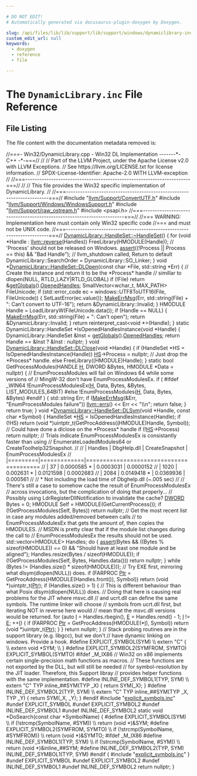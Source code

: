 ```yaml
---

# DO NOT EDIT!
# Automatically generated via docusaurus-plugin-doxygen by Doxygen.

slug: /api/files/lib/lib/support/lib/support/windows/dynamiclibrary-inc
custom_edit_url: null
keywords:
  - doxygen
  - reference
  - file

---
```





# The `DynamicLibrary.inc` File Reference

<DoxygenPage pluginConfig={pluginConfig}>




## File Listing

The file content with the documentation metadata removed is:

<ProgramListing>

<Link id="l00001" /><CodeLine lineNumber="1"><Highlight kind="comment">//===- Win32/DynamicLibrary.cpp - Win32 DL Implementation -------&#42;- C++ -&#42;-===//</Highlight><Highlight kind="normal"></Highlight></CodeLine>
<Link id="l00002" /><CodeLine lineNumber="2"><Highlight kind="normal"></Highlight><Highlight kind="comment">//</Highlight><Highlight kind="normal"></Highlight></CodeLine>
<Link id="l00003" /><CodeLine lineNumber="3"><Highlight kind="normal"></Highlight><Highlight kind="comment">// Part of the LLVM Project, under the Apache License v2.0 with LLVM Exceptions.</Highlight><Highlight kind="normal"></Highlight></CodeLine>
<Link id="l00004" /><CodeLine lineNumber="4"><Highlight kind="normal"></Highlight><Highlight kind="comment">// See https://llvm.org/LICENSE.txt for license information.</Highlight><Highlight kind="normal"></Highlight></CodeLine>
<Link id="l00005" /><CodeLine lineNumber="5"><Highlight kind="normal"></Highlight><Highlight kind="comment">// SPDX-License-Identifier: Apache-2.0 WITH LLVM-exception</Highlight><Highlight kind="normal"></Highlight></CodeLine>
<Link id="l00006" /><CodeLine lineNumber="6"><Highlight kind="normal"></Highlight><Highlight kind="comment">//</Highlight><Highlight kind="normal"></Highlight></CodeLine>
<Link id="l00007" /><CodeLine lineNumber="7"><Highlight kind="normal"></Highlight><Highlight kind="comment">//===----------------------------------------------------------------------===//</Highlight><Highlight kind="normal"></Highlight></CodeLine>
<Link id="l00008" /><CodeLine lineNumber="8"><Highlight kind="normal"></Highlight><Highlight kind="comment">//</Highlight><Highlight kind="normal"></Highlight></CodeLine>
<Link id="l00009" /><CodeLine lineNumber="9"><Highlight kind="normal"></Highlight><Highlight kind="comment">// This file provides the Win32 specific implementation of DynamicLibrary.</Highlight><Highlight kind="normal"></Highlight></CodeLine>
<Link id="l00010" /><CodeLine lineNumber="10"><Highlight kind="normal"></Highlight><Highlight kind="comment">//</Highlight><Highlight kind="normal"></Highlight></CodeLine>
<Link id="l00011" /><CodeLine lineNumber="11"><Highlight kind="normal"></Highlight><Highlight kind="comment">//===----------------------------------------------------------------------===//</Highlight><Highlight kind="normal"></Highlight></CodeLine>
<Link id="l00012" /><CodeLine lineNumber="12"><Highlight kind="normal"></Highlight></CodeLine>
<Link id="l00013" /><CodeLine lineNumber="13"><Highlight kind="normal"></Highlight><Highlight kind="preprocessor">#include &quot;<a href="/docs/api/files/include/include/llvm/include/llvm/support/convertutf-h">llvm/Support/ConvertUTF.h</a>&quot;</Highlight><Highlight kind="normal"></Highlight></CodeLine>
<Link id="l00014" /><CodeLine lineNumber="14"><Highlight kind="normal"></Highlight><Highlight kind="preprocessor">#include &quot;<a href="/docs/api/files/include/include/llvm/include/llvm/support/include/llvm/support/windows/windowssupport-h">llvm/Support/Windows/WindowsSupport.h</a>&quot;</Highlight><Highlight kind="normal"></Highlight></CodeLine>
<Link id="l00015" /><CodeLine lineNumber="15"><Highlight kind="normal"></Highlight><Highlight kind="preprocessor">#include &quot;<a href="/docs/api/files/include/include/llvm/include/llvm/support/raw-ostream-h">llvm/Support/raw&#95;ostream.h</a>&quot;</Highlight><Highlight kind="normal"></Highlight></CodeLine>
<Link id="l00016" /><CodeLine lineNumber="16"><Highlight kind="normal"></Highlight></CodeLine>
<Link id="l00017" /><CodeLine lineNumber="17"><Highlight kind="normal"></Highlight><Highlight kind="preprocessor">#include &lt;psapi.h&gt;</Highlight><Highlight kind="normal"></Highlight></CodeLine>
<Link id="l00018" /><CodeLine lineNumber="18"><Highlight kind="normal"></Highlight></CodeLine>
<Link id="l00019" /><CodeLine lineNumber="19"><Highlight kind="normal"></Highlight><Highlight kind="comment">//===----------------------------------------------------------------------===//</Highlight><Highlight kind="normal"></Highlight></CodeLine>
<Link id="l00020" /><CodeLine lineNumber="20"><Highlight kind="normal"></Highlight><Highlight kind="comment">//=== WARNING: Implementation here must contain only Win32 specific code</Highlight><Highlight kind="normal"></Highlight></CodeLine>
<Link id="l00021" /><CodeLine lineNumber="21"><Highlight kind="normal"></Highlight><Highlight kind="comment">//===          and must not be UNIX code.</Highlight><Highlight kind="normal"></Highlight></CodeLine>
<Link id="l00022" /><CodeLine lineNumber="22"><Highlight kind="normal"></Highlight><Highlight kind="comment">//===----------------------------------------------------------------------===//</Highlight><Highlight kind="normal"></Highlight></CodeLine>
<Link id="l00023" /><CodeLine lineNumber="23"><Highlight kind="normal"></Highlight></CodeLine>
<Link id="l00024" /><CodeLine lineNumber="24"><Highlight kind="normal"><a href="/docs/api/classes/dynamiclibrary/handleset/#aac812445033afca9d6ebe400399b4830">DynamicLibrary::HandleSet::~HandleSet</a>() &#123;</Highlight></CodeLine>
<Link id="l00025" /><CodeLine lineNumber="25"><Highlight kind="normal">  </Highlight><Highlight kind="keywordflow">for</Highlight><Highlight kind="normal"> (</Highlight><Highlight kind="keywordtype">void</Highlight><Highlight kind="normal"> &#42;Handle : <a href="/docs/api/namespaces/llvm/#a6b0ac1fa4f05de76413c5e0ca6334035">llvm::reverse</a>(Handles))</Highlight></CodeLine>
<Link id="l00026" /><CodeLine lineNumber="26"><Highlight kind="normal">    FreeLibrary(HMODULE(Handle));</Highlight></CodeLine>
<Link id="l00027" /><CodeLine lineNumber="27"><Highlight kind="normal"></Highlight></CodeLine>
<Link id="l00028" /><CodeLine lineNumber="28"><Highlight kind="normal">  </Highlight><Highlight kind="comment">// &#39;Process&#39; should not be released on Windows.</Highlight><Highlight kind="normal"></Highlight></CodeLine>
<Link id="l00029" /><CodeLine lineNumber="29"><Highlight kind="normal">  <a href="/docs/api/files/lib/lib/target/lib/target/amdgpu/silowercontrolflow-cpp/#a4868c5d81c5ccc98c47aeab6244346a0">assert</a>((!Process || Process == </Highlight><Highlight kind="keyword">this</Highlight><Highlight kind="normal">) &amp;&amp; </Highlight><Highlight kind="stringliteral">&quot;Bad Handle&quot;</Highlight><Highlight kind="normal">);</Highlight></CodeLine>
<Link id="l00030" /><CodeLine lineNumber="30"><Highlight kind="normal">  </Highlight><Highlight kind="comment">// llvm&#95;shutdown called, Return to default</Highlight><Highlight kind="normal"></Highlight></CodeLine>
<Link id="l00031" /><CodeLine lineNumber="31"><Highlight kind="normal">  DynamicLibrary::SearchOrder = DynamicLibrary::SO&#95;Linker;</Highlight></CodeLine>
<Link id="l00032" /><CodeLine lineNumber="32"><Highlight kind="normal">&#125;</Highlight></CodeLine>
<Link id="l00033" /><CodeLine lineNumber="33"><Highlight kind="normal"></Highlight></CodeLine>
<Link id="l00034" /><CodeLine lineNumber="34"><Highlight kind="normal"></Highlight><Highlight kind="keywordtype">void</Highlight><Highlight kind="normal"> &#42;<a href="/docs/api/classes/dynamiclibrary/handleset/#a9df2a55f4a1ee34610802540457f3fab">DynamicLibrary::HandleSet::DLOpen</a>(</Highlight><Highlight kind="keyword">const</Highlight><Highlight kind="normal"> </Highlight><Highlight kind="keywordtype">char</Highlight><Highlight kind="normal"> &#42;File, std::string &#42;Err) &#123;</Highlight></CodeLine>
<Link id="l00035" /><CodeLine lineNumber="35"><Highlight kind="normal">  </Highlight><Highlight kind="comment">// Create the instance and return it to be the &#42;Process&#42; handle</Highlight><Highlight kind="normal"></Highlight></CodeLine>
<Link id="l00036" /><CodeLine lineNumber="36"><Highlight kind="normal">  </Highlight><Highlight kind="comment">// simillar to dlopen(NULL, RTLD&#95;LAZY|RTLD&#95;GLOBAL)</Highlight><Highlight kind="normal"></Highlight></CodeLine>
<Link id="l00037" /><CodeLine lineNumber="37"><Highlight kind="normal">  </Highlight><Highlight kind="keywordflow">if</Highlight><Highlight kind="normal"> (!File)</Highlight></CodeLine>
<Link id="l00038" /><CodeLine lineNumber="38"><Highlight kind="normal">    </Highlight><Highlight kind="keywordflow">return</Highlight><Highlight kind="normal"> &amp;<a href="/docs/api/namespaces/anonymous-dynamiclibrary-cpp-/#afd73ef1e5423fbc1cfd28f7a13726bb7">getGlobals</a>().<a href="/docs/api/structs/anonymous-namespace-dynamiclibrary-cpp-/globals/#a913f67fe420755a2f1ff22fcbdc0fcda">OpenedHandles</a>;</Highlight></CodeLine>
<Link id="l00039" /><CodeLine lineNumber="39"><Highlight kind="normal"></Highlight></CodeLine>
<Link id="l00040" /><CodeLine lineNumber="40"><Highlight kind="normal">  SmallVector&lt;wchar&#95;t, MAX&#95;PATH&gt; FileUnicode;</Highlight></CodeLine>
<Link id="l00041" /><CodeLine lineNumber="41"><Highlight kind="normal">  </Highlight><Highlight kind="keywordflow">if</Highlight><Highlight kind="normal"> (std::error&#95;code ec = windows::UTF8ToUTF16(File, FileUnicode)) &#123;</Highlight></CodeLine>
<Link id="l00042" /><CodeLine lineNumber="42"><Highlight kind="normal">    SetLastError(ec.value());</Highlight></CodeLine>
<Link id="l00043" /><CodeLine lineNumber="43"><Highlight kind="normal">    <a href="/docs/api/files/lib/lib/support/lib/support/unix/unix-h/#a4a66e59cba198d78f4f5a80c1284a666">MakeErrMsg</a>(Err, std::string(File) + </Highlight><Highlight kind="stringliteral">&quot;: Can&#39;t convert to UTF-16&quot;</Highlight><Highlight kind="normal">);</Highlight></CodeLine>
<Link id="l00044" /><CodeLine lineNumber="44"><Highlight kind="normal">    </Highlight><Highlight kind="keywordflow">return</Highlight><Highlight kind="normal"> &amp;DynamicLibrary::Invalid;</Highlight></CodeLine>
<Link id="l00045" /><CodeLine lineNumber="45"><Highlight kind="normal">  &#125;</Highlight></CodeLine>
<Link id="l00046" /><CodeLine lineNumber="46"><Highlight kind="normal"></Highlight></CodeLine>
<Link id="l00047" /><CodeLine lineNumber="47"><Highlight kind="normal">  HMODULE Handle = LoadLibraryW(FileUnicode.data());</Highlight></CodeLine>
<Link id="l00048" /><CodeLine lineNumber="48"><Highlight kind="normal">  </Highlight><Highlight kind="keywordflow">if</Highlight><Highlight kind="normal"> (Handle == NULL) &#123;</Highlight></CodeLine>
<Link id="l00049" /><CodeLine lineNumber="49"><Highlight kind="normal">    <a href="/docs/api/files/lib/lib/support/lib/support/unix/unix-h/#a4a66e59cba198d78f4f5a80c1284a666">MakeErrMsg</a>(Err, std::string(File) + </Highlight><Highlight kind="stringliteral">&quot;: Can&#39;t open&quot;</Highlight><Highlight kind="normal">);</Highlight></CodeLine>
<Link id="l00050" /><CodeLine lineNumber="50"><Highlight kind="normal">    </Highlight><Highlight kind="keywordflow">return</Highlight><Highlight kind="normal"> &amp;DynamicLibrary::Invalid;</Highlight></CodeLine>
<Link id="l00051" /><CodeLine lineNumber="51"><Highlight kind="normal">  &#125;</Highlight></CodeLine>
<Link id="l00052" /><CodeLine lineNumber="52"><Highlight kind="normal"></Highlight></CodeLine>
<Link id="l00053" /><CodeLine lineNumber="53"><Highlight kind="normal">  </Highlight><Highlight kind="keywordflow">return</Highlight><Highlight kind="normal"> </Highlight><Highlight kind="keyword">reinterpret&#95;cast&lt;</Highlight><Highlight kind="keywordtype">void</Highlight><Highlight kind="normal"> &#42;</Highlight><Highlight kind="keyword">&gt;</Highlight><Highlight kind="normal">(Handle);</Highlight></CodeLine>
<Link id="l00054" /><CodeLine lineNumber="54"><Highlight kind="normal">&#125;</Highlight></CodeLine>
<Link id="l00055" /><CodeLine lineNumber="55"><Highlight kind="normal"></Highlight></CodeLine>
<Link id="l00056" /><CodeLine lineNumber="56"><Highlight kind="normal"></Highlight><Highlight kind="keyword">static</Highlight><Highlight kind="normal"> DynamicLibrary::HandleSet &#42;IsOpenedHandlesInstance(</Highlight><Highlight kind="keywordtype">void</Highlight><Highlight kind="normal"> &#42;Handle) &#123;</Highlight></CodeLine>
<Link id="l00057" /><CodeLine lineNumber="57"><Highlight kind="normal">  DynamicLibrary::HandleSet &amp;Inst = <a href="/docs/api/namespaces/anonymous-dynamiclibrary-cpp-/#afd73ef1e5423fbc1cfd28f7a13726bb7">getGlobals</a>().<a href="/docs/api/structs/anonymous-namespace-dynamiclibrary-cpp-/globals/#a913f67fe420755a2f1ff22fcbdc0fcda">OpenedHandles</a>;</Highlight></CodeLine>
<Link id="l00058" /><CodeLine lineNumber="58"><Highlight kind="normal">  </Highlight><Highlight kind="keywordflow">return</Highlight><Highlight kind="normal"> Handle == &amp;Inst ? &amp;Inst : </Highlight><Highlight kind="keyword">nullptr</Highlight><Highlight kind="normal">;</Highlight></CodeLine>
<Link id="l00059" /><CodeLine lineNumber="59"><Highlight kind="normal">&#125;</Highlight></CodeLine>
<Link id="l00060" /><CodeLine lineNumber="60"><Highlight kind="normal"></Highlight></CodeLine>
<Link id="l00061" /><CodeLine lineNumber="61"><Highlight kind="normal"></Highlight><Highlight kind="keywordtype">void</Highlight><Highlight kind="normal"> <a href="/docs/api/classes/dynamiclibrary/handleset/#ae7a8e4c562fe12a27adea30aba533254">DynamicLibrary::HandleSet::DLClose</a>(</Highlight><Highlight kind="keywordtype">void</Highlight><Highlight kind="normal"> &#42;Handle) &#123;</Highlight></CodeLine>
<Link id="l00062" /><CodeLine lineNumber="62"><Highlight kind="normal">  </Highlight><Highlight kind="keywordflow">if</Highlight><Highlight kind="normal"> (HandleSet &#42;HS = IsOpenedHandlesInstance(Handle))</Highlight></CodeLine>
<Link id="l00063" /><CodeLine lineNumber="63"><Highlight kind="normal">    <a href="/docs/api/namespaces/llvm/aarch64cc/#abfa1f7dce576430da99eed57807c7f28a7d0223b39a4cf6354c08b3d7fcc35630">HS</a>-&gt;Process = </Highlight><Highlight kind="keyword">nullptr</Highlight><Highlight kind="normal">; </Highlight><Highlight kind="comment">// Just drop the &#42;Process&#42; handle.</Highlight><Highlight kind="normal"></Highlight></CodeLine>
<Link id="l00064" /><CodeLine lineNumber="64"><Highlight kind="normal">  </Highlight><Highlight kind="keywordflow">else</Highlight><Highlight kind="normal"></Highlight></CodeLine>
<Link id="l00065" /><CodeLine lineNumber="65"><Highlight kind="normal">    FreeLibrary((HMODULE)Handle);</Highlight></CodeLine>
<Link id="l00066" /><CodeLine lineNumber="66"><Highlight kind="normal">&#125;</Highlight></CodeLine>
<Link id="l00067" /><CodeLine lineNumber="67"><Highlight kind="normal"></Highlight></CodeLine>
<Link id="l00068" /><CodeLine lineNumber="68"><Highlight kind="normal"></Highlight><Highlight kind="keyword">static</Highlight><Highlight kind="normal"> </Highlight><Highlight kind="keywordtype">bool</Highlight><Highlight kind="normal"> GetProcessModules(HANDLE <a href="/docs/api/files/lib/lib/support/md5-cpp/#ae42219072d798876e6b08e6b78614ff6">H</a>, DWORD &amp;Bytes, HMODULE &#42;Data = </Highlight><Highlight kind="keyword">nullptr</Highlight><Highlight kind="normal">) &#123;</Highlight></CodeLine>
<Link id="l00069" /><CodeLine lineNumber="69"><Highlight kind="normal">  </Highlight><Highlight kind="comment">// EnumProcessModules will fail on Windows 64 while some versions of</Highlight><Highlight kind="normal"></Highlight></CodeLine>
<Link id="l00070" /><CodeLine lineNumber="70"><Highlight kind="normal">  </Highlight><Highlight kind="comment">// MingW-32 don&#39;t have EnumProcessModulesEx.</Highlight><Highlight kind="normal"></Highlight></CodeLine>
<Link id="l00071" /><CodeLine lineNumber="71"><Highlight kind="normal">  </Highlight><Highlight kind="keywordflow">if</Highlight><Highlight kind="normal"> (</Highlight></CodeLine>
<Link id="l00072" /><CodeLine lineNumber="72"><Highlight kind="normal">#ifdef &#95;WIN64</Highlight></CodeLine>
<Link id="l00073" /><CodeLine lineNumber="73"><Highlight kind="normal">      !EnumProcessModulesEx(<a href="/docs/api/files/lib/lib/support/md5-cpp/#ae42219072d798876e6b08e6b78614ff6">H</a>, Data, Bytes, &amp;Bytes, LIST&#95;MODULES&#95;64BIT)</Highlight></CodeLine>
<Link id="l00074" /><CodeLine lineNumber="74"><Highlight kind="normal">#</Highlight><Highlight kind="keywordflow">else</Highlight><Highlight kind="normal"></Highlight></CodeLine>
<Link id="l00075" /><CodeLine lineNumber="75"><Highlight kind="normal">      !EnumProcessModules(<a href="/docs/api/files/lib/lib/support/md5-cpp/#ae42219072d798876e6b08e6b78614ff6">H</a>, Data, Bytes, &amp;Bytes)</Highlight></CodeLine>
<Link id="l00076" /><CodeLine lineNumber="76"><Highlight kind="normal">#endif</Highlight></CodeLine>
<Link id="l00077" /><CodeLine lineNumber="77"><Highlight kind="normal">  ) &#123;</Highlight></CodeLine>
<Link id="l00078" /><CodeLine lineNumber="78"><Highlight kind="normal">    std::string Err;</Highlight></CodeLine>
<Link id="l00079" /><CodeLine lineNumber="79"><Highlight kind="normal">    </Highlight><Highlight kind="keywordflow">if</Highlight><Highlight kind="normal"> (<a href="/docs/api/files/lib/lib/support/lib/support/unix/unix-h/#a4a66e59cba198d78f4f5a80c1284a666">MakeErrMsg</a>(&amp;Err, </Highlight><Highlight kind="stringliteral">&quot;EnumProcessModules failure&quot;</Highlight><Highlight kind="normal">))</Highlight></CodeLine>
<Link id="l00080" /><CodeLine lineNumber="80"><Highlight kind="normal">      <a href="/docs/api/namespaces/llvm/#a9a7b5c68c90f85baaedaa854cc5002cc">llvm::errs</a>() &lt;&lt; Err &lt;&lt; </Highlight><Highlight kind="stringliteral">&quot;\\n&quot;</Highlight><Highlight kind="normal">;</Highlight></CodeLine>
<Link id="l00081" /><CodeLine lineNumber="81"><Highlight kind="normal">    </Highlight><Highlight kind="keywordflow">return</Highlight><Highlight kind="normal"> </Highlight><Highlight kind="keyword">false</Highlight><Highlight kind="normal">;</Highlight></CodeLine>
<Link id="l00082" /><CodeLine lineNumber="82"><Highlight kind="normal">  &#125;</Highlight></CodeLine>
<Link id="l00083" /><CodeLine lineNumber="83"><Highlight kind="normal">  </Highlight><Highlight kind="keywordflow">return</Highlight><Highlight kind="normal"> </Highlight><Highlight kind="keyword">true</Highlight><Highlight kind="normal">;</Highlight></CodeLine>
<Link id="l00084" /><CodeLine lineNumber="84"><Highlight kind="normal">&#125;</Highlight></CodeLine>
<Link id="l00085" /><CodeLine lineNumber="85"><Highlight kind="normal"></Highlight></CodeLine>
<Link id="l00086" /><CodeLine lineNumber="86"><Highlight kind="normal"></Highlight><Highlight kind="keywordtype">void</Highlight><Highlight kind="normal"> &#42;<a href="/docs/api/classes/dynamiclibrary/handleset/#aaea4161534624cd91cd5404b6f25291c">DynamicLibrary::HandleSet::DLSym</a>(</Highlight><Highlight kind="keywordtype">void</Highlight><Highlight kind="normal"> &#42;Handle, </Highlight><Highlight kind="keyword">const</Highlight><Highlight kind="normal"> </Highlight><Highlight kind="keywordtype">char</Highlight><Highlight kind="normal"> &#42;Symbol) &#123;</Highlight></CodeLine>
<Link id="l00087" /><CodeLine lineNumber="87"><Highlight kind="normal">  HandleSet &#42;<a href="/docs/api/namespaces/llvm/aarch64cc/#abfa1f7dce576430da99eed57807c7f28a7d0223b39a4cf6354c08b3d7fcc35630">HS</a> = IsOpenedHandlesInstance(Handle);</Highlight></CodeLine>
<Link id="l00088" /><CodeLine lineNumber="88"><Highlight kind="normal">  </Highlight><Highlight kind="keywordflow">if</Highlight><Highlight kind="normal"> (!HS)</Highlight></CodeLine>
<Link id="l00089" /><CodeLine lineNumber="89"><Highlight kind="normal">    </Highlight><Highlight kind="keywordflow">return</Highlight><Highlight kind="normal"> (</Highlight><Highlight kind="keywordtype">void</Highlight><Highlight kind="normal"> &#42;)uintptr&#95;t(GetProcAddress((HMODULE)Handle, Symbol));</Highlight></CodeLine>
<Link id="l00090" /><CodeLine lineNumber="90"><Highlight kind="normal"></Highlight></CodeLine>
<Link id="l00091" /><CodeLine lineNumber="91"><Highlight kind="normal">  </Highlight><Highlight kind="comment">// Could have done a dlclose on the &#42;Process&#42; handle</Highlight><Highlight kind="normal"></Highlight></CodeLine>
<Link id="l00092" /><CodeLine lineNumber="92"><Highlight kind="normal">  </Highlight><Highlight kind="keywordflow">if</Highlight><Highlight kind="normal"> (!<a href="/docs/api/namespaces/llvm/aarch64cc/#abfa1f7dce576430da99eed57807c7f28a7d0223b39a4cf6354c08b3d7fcc35630">HS</a>-&gt;Process)</Highlight></CodeLine>
<Link id="l00093" /><CodeLine lineNumber="93"><Highlight kind="normal">    </Highlight><Highlight kind="keywordflow">return</Highlight><Highlight kind="normal"> </Highlight><Highlight kind="keyword">nullptr</Highlight><Highlight kind="normal">;</Highlight></CodeLine>
<Link id="l00094" /><CodeLine lineNumber="94"><Highlight kind="normal"></Highlight></CodeLine>
<Link id="l00095" /><CodeLine lineNumber="95"><Highlight kind="normal">  </Highlight><Highlight kind="comment">// Trials indicate EnumProcessModulesEx is consistantly faster than using</Highlight><Highlight kind="normal"></Highlight></CodeLine>
<Link id="l00096" /><CodeLine lineNumber="96"><Highlight kind="normal">  </Highlight><Highlight kind="comment">// EnumerateLoadedModules64 or CreateToolhelp32Snapshot.</Highlight><Highlight kind="normal"></Highlight></CodeLine>
<Link id="l00097" /><CodeLine lineNumber="97"><Highlight kind="normal">  </Highlight><Highlight kind="comment">//</Highlight><Highlight kind="normal"></Highlight></CodeLine>
<Link id="l00098" /><CodeLine lineNumber="98"><Highlight kind="normal">  </Highlight><Highlight kind="comment">// | Handles | DbgHelp.dll | CreateSnapshot | EnumProcessModulesEx</Highlight><Highlight kind="normal"></Highlight></CodeLine>
<Link id="l00099" /><CodeLine lineNumber="99"><Highlight kind="normal">  </Highlight><Highlight kind="comment">// |=========|=============|========================================</Highlight><Highlight kind="normal"></Highlight></CodeLine>
<Link id="l00100" /><CodeLine lineNumber="100"><Highlight kind="normal">  </Highlight><Highlight kind="comment">// | 37      | 0.0000585 &#42; | 0.0003031      | 0.0000152</Highlight><Highlight kind="normal"></Highlight></CodeLine>
<Link id="l00101" /><CodeLine lineNumber="101"><Highlight kind="normal">  </Highlight><Highlight kind="comment">// | 1020    | 0.002631 &#42; | 0.0121598      | 0.0002683</Highlight><Highlight kind="normal"></Highlight></CodeLine>
<Link id="l00102" /><CodeLine lineNumber="102"><Highlight kind="normal">  </Highlight><Highlight kind="comment">// | 2084    | 0.0149418 &#42; | 0.0369936      | 0.000561</Highlight><Highlight kind="normal"></Highlight></CodeLine>
<Link id="l00103" /><CodeLine lineNumber="103"><Highlight kind="normal">  </Highlight><Highlight kind="comment">//</Highlight><Highlight kind="normal"></Highlight></CodeLine>
<Link id="l00104" /><CodeLine lineNumber="104"><Highlight kind="normal">  </Highlight><Highlight kind="comment">// &#42; Not including the load time of Dbghelp.dll (~.005 sec)</Highlight><Highlight kind="normal"></Highlight></CodeLine>
<Link id="l00105" /><CodeLine lineNumber="105"><Highlight kind="normal">  </Highlight><Highlight kind="comment">//</Highlight><Highlight kind="normal"></Highlight></CodeLine>
<Link id="l00106" /><CodeLine lineNumber="106"><Highlight kind="normal">  </Highlight><Highlight kind="comment">// There&#39;s still a case to somehow cache the result of EnumProcessModulesEx</Highlight><Highlight kind="normal"></Highlight></CodeLine>
<Link id="l00107" /><CodeLine lineNumber="107"><Highlight kind="normal">  </Highlight><Highlight kind="comment">// across invocations, but the complication of doing that properly...</Highlight><Highlight kind="normal"></Highlight></CodeLine>
<Link id="l00108" /><CodeLine lineNumber="108"><Highlight kind="normal">  </Highlight><Highlight kind="comment">// Possibly using LdrRegisterDllNotification to invalidate the cache?</Highlight><Highlight kind="normal"></Highlight></CodeLine>
<Link id="l00109" /><CodeLine lineNumber="109"><Highlight kind="normal"></Highlight></CodeLine>
<Link id="l00110" /><CodeLine lineNumber="110"><Highlight kind="normal">  <a href="/docs/api/namespaces/llvm/amdgpu/sdwa/#a487d59303b94fbf4adddd9a08c30da0aaddbc3f8d705f646af626fd73cdf3618b">DWORD</a> Bytes = 0;</Highlight></CodeLine>
<Link id="l00111" /><CodeLine lineNumber="111"><Highlight kind="normal">  HMODULE Self = HMODULE(GetCurrentProcess());</Highlight></CodeLine>
<Link id="l00112" /><CodeLine lineNumber="112"><Highlight kind="normal">  </Highlight><Highlight kind="keywordflow">if</Highlight><Highlight kind="normal"> (!GetProcessModules(Self, Bytes))</Highlight></CodeLine>
<Link id="l00113" /><CodeLine lineNumber="113"><Highlight kind="normal">    </Highlight><Highlight kind="keywordflow">return</Highlight><Highlight kind="normal"> </Highlight><Highlight kind="keyword">nullptr</Highlight><Highlight kind="normal">;</Highlight></CodeLine>
<Link id="l00114" /><CodeLine lineNumber="114"><Highlight kind="normal"></Highlight></CodeLine>
<Link id="l00115" /><CodeLine lineNumber="115"><Highlight kind="normal">  </Highlight><Highlight kind="comment">// Get the most recent list in case any modules added/removed between calls</Highlight><Highlight kind="normal"></Highlight></CodeLine>
<Link id="l00116" /><CodeLine lineNumber="116"><Highlight kind="normal">  </Highlight><Highlight kind="comment">// to EnumProcessModulesEx that gets the amount of, then copies the HMODULES.</Highlight><Highlight kind="normal"></Highlight></CodeLine>
<Link id="l00117" /><CodeLine lineNumber="117"><Highlight kind="normal">  </Highlight><Highlight kind="comment">// MSDN is pretty clear that if the module list changes during the call to</Highlight><Highlight kind="normal"></Highlight></CodeLine>
<Link id="l00118" /><CodeLine lineNumber="118"><Highlight kind="normal">  </Highlight><Highlight kind="comment">// EnumProcessModulesEx the results should not be used.</Highlight><Highlight kind="normal"></Highlight></CodeLine>
<Link id="l00119" /><CodeLine lineNumber="119"><Highlight kind="normal">  std::vector&lt;HMODULE&gt; Handles;</Highlight></CodeLine>
<Link id="l00120" /><CodeLine lineNumber="120"><Highlight kind="normal">  </Highlight><Highlight kind="keywordflow">do</Highlight><Highlight kind="normal"> &#123;</Highlight></CodeLine>
<Link id="l00121" /><CodeLine lineNumber="121"><Highlight kind="normal">    <a href="/docs/api/files/lib/lib/target/lib/target/amdgpu/silowercontrolflow-cpp/#a4868c5d81c5ccc98c47aeab6244346a0">assert</a>(Bytes &amp;&amp; ((Bytes % </Highlight><Highlight kind="keyword">sizeof</Highlight><Highlight kind="normal">(HMODULE)) == 0) &amp;&amp;</Highlight></CodeLine>
<Link id="l00122" /><CodeLine lineNumber="122"><Highlight kind="normal">           </Highlight><Highlight kind="stringliteral">&quot;Should have at least one module and be aligned&quot;</Highlight><Highlight kind="normal">);</Highlight></CodeLine>
<Link id="l00123" /><CodeLine lineNumber="123"><Highlight kind="normal">    Handles.resize(Bytes / </Highlight><Highlight kind="keyword">sizeof</Highlight><Highlight kind="normal">(HMODULE));</Highlight></CodeLine>
<Link id="l00124" /><CodeLine lineNumber="124"><Highlight kind="normal">    </Highlight><Highlight kind="keywordflow">if</Highlight><Highlight kind="normal"> (!GetProcessModules(Self, Bytes, Handles.data()))</Highlight></CodeLine>
<Link id="l00125" /><CodeLine lineNumber="125"><Highlight kind="normal">      </Highlight><Highlight kind="keywordflow">return</Highlight><Highlight kind="normal"> </Highlight><Highlight kind="keyword">nullptr</Highlight><Highlight kind="normal">;</Highlight></CodeLine>
<Link id="l00126" /><CodeLine lineNumber="126"><Highlight kind="normal">  &#125; </Highlight><Highlight kind="keywordflow">while</Highlight><Highlight kind="normal"> (Bytes != (Handles.size() &#42; </Highlight><Highlight kind="keyword">sizeof</Highlight><Highlight kind="normal">(HMODULE)));</Highlight></CodeLine>
<Link id="l00127" /><CodeLine lineNumber="127"><Highlight kind="normal"></Highlight></CodeLine>
<Link id="l00128" /><CodeLine lineNumber="128"><Highlight kind="normal">  </Highlight><Highlight kind="comment">// Try EXE first, mirroring what dlsym(dlopen(NULL)) does.</Highlight><Highlight kind="normal"></Highlight></CodeLine>
<Link id="l00129" /><CodeLine lineNumber="129"><Highlight kind="normal">  </Highlight><Highlight kind="keywordflow">if</Highlight><Highlight kind="normal"> (FARPROC <a href="/docs/api/files/lib/lib/analysis/targetlibraryinfo-cpp/#aca185e6d0e9f423dbb24440206454872a11dbf501abf829b3ab7049c2d3a8a053">Ptr</a> = GetProcAddress(HMODULE(Handles.front()), Symbol))</Highlight></CodeLine>
<Link id="l00130" /><CodeLine lineNumber="130"><Highlight kind="normal">    </Highlight><Highlight kind="keywordflow">return</Highlight><Highlight kind="normal"> (</Highlight><Highlight kind="keywordtype">void</Highlight><Highlight kind="normal"> &#42;)uintptr&#95;t(<a href="/docs/api/files/lib/lib/analysis/targetlibraryinfo-cpp/#aca185e6d0e9f423dbb24440206454872a11dbf501abf829b3ab7049c2d3a8a053">Ptr</a>);</Highlight></CodeLine>
<Link id="l00131" /><CodeLine lineNumber="131"><Highlight kind="normal"></Highlight></CodeLine>
<Link id="l00132" /><CodeLine lineNumber="132"><Highlight kind="normal">  </Highlight><Highlight kind="keywordflow">if</Highlight><Highlight kind="normal"> (Handles.size() &gt; 1) &#123;</Highlight></CodeLine>
<Link id="l00133" /><CodeLine lineNumber="133"><Highlight kind="normal">    </Highlight><Highlight kind="comment">// This is different behaviour than what Posix dlsym(dlopen(NULL)) does.</Highlight><Highlight kind="normal"></Highlight></CodeLine>
<Link id="l00134" /><CodeLine lineNumber="134"><Highlight kind="normal">    </Highlight><Highlight kind="comment">// Doing that here is causing real problems for the JIT where msvc.dll</Highlight><Highlight kind="normal"></Highlight></CodeLine>
<Link id="l00135" /><CodeLine lineNumber="135"><Highlight kind="normal">    </Highlight><Highlight kind="comment">// and ucrt.dll can define the same symbols. The runtime linker will choose</Highlight><Highlight kind="normal"></Highlight></CodeLine>
<Link id="l00136" /><CodeLine lineNumber="136"><Highlight kind="normal">    </Highlight><Highlight kind="comment">// symbols from ucrt.dll first, but iterating NOT in reverse here would</Highlight><Highlight kind="normal"></Highlight></CodeLine>
<Link id="l00137" /><CodeLine lineNumber="137"><Highlight kind="normal">    </Highlight><Highlight kind="comment">// mean that the msvc.dll versions would be returned.</Highlight><Highlight kind="normal"></Highlight></CodeLine>
<Link id="l00138" /><CodeLine lineNumber="138"><Highlight kind="normal"></Highlight></CodeLine>
<Link id="l00139" /><CodeLine lineNumber="139"><Highlight kind="normal">    </Highlight><Highlight kind="keywordflow">for</Highlight><Highlight kind="normal"> (</Highlight><Highlight kind="keyword">auto</Highlight><Highlight kind="normal"> <a href="/docs/api/files/lib/lib/support/md5-cpp/#ac0eafdc9ee161b71e7af98af736952fd">I</a> = Handles.rbegin(), <a href="/docs/api/files/lib/lib/ir/builtingcs-cpp/#abb2b3a60ccc38a28239e19a1646e0c8a">E</a> = Handles.rend() - 1; <a href="/docs/api/files/lib/lib/support/md5-cpp/#ac0eafdc9ee161b71e7af98af736952fd">I</a> != <a href="/docs/api/files/lib/lib/ir/builtingcs-cpp/#abb2b3a60ccc38a28239e19a1646e0c8a">E</a>; ++<a href="/docs/api/files/lib/lib/support/md5-cpp/#ac0eafdc9ee161b71e7af98af736952fd">I</a>) &#123;</Highlight></CodeLine>
<Link id="l00140" /><CodeLine lineNumber="140"><Highlight kind="normal">      </Highlight><Highlight kind="keywordflow">if</Highlight><Highlight kind="normal"> (FARPROC <a href="/docs/api/files/lib/lib/analysis/targetlibraryinfo-cpp/#aca185e6d0e9f423dbb24440206454872a11dbf501abf829b3ab7049c2d3a8a053">Ptr</a> = GetProcAddress(HMODULE(&#42;<a href="/docs/api/files/lib/lib/support/md5-cpp/#ac0eafdc9ee161b71e7af98af736952fd">I</a>), Symbol))</Highlight></CodeLine>
<Link id="l00141" /><CodeLine lineNumber="141"><Highlight kind="normal">        </Highlight><Highlight kind="keywordflow">return</Highlight><Highlight kind="normal"> (</Highlight><Highlight kind="keywordtype">void</Highlight><Highlight kind="normal"> &#42;)uintptr&#95;t(<a href="/docs/api/files/lib/lib/analysis/targetlibraryinfo-cpp/#aca185e6d0e9f423dbb24440206454872a11dbf501abf829b3ab7049c2d3a8a053">Ptr</a>);</Highlight></CodeLine>
<Link id="l00142" /><CodeLine lineNumber="142"><Highlight kind="normal">    &#125;</Highlight></CodeLine>
<Link id="l00143" /><CodeLine lineNumber="143"><Highlight kind="normal">  &#125;</Highlight></CodeLine>
<Link id="l00144" /><CodeLine lineNumber="144"><Highlight kind="normal">  </Highlight><Highlight kind="keywordflow">return</Highlight><Highlight kind="normal"> </Highlight><Highlight kind="keyword">nullptr</Highlight><Highlight kind="normal">;</Highlight></CodeLine>
<Link id="l00145" /><CodeLine lineNumber="145"><Highlight kind="normal">&#125;</Highlight></CodeLine>
<Link id="l00146" /><CodeLine lineNumber="146"><Highlight kind="normal"></Highlight></CodeLine>
<Link id="l00147" /><CodeLine lineNumber="147"><Highlight kind="normal"></Highlight><Highlight kind="comment">// Stack probing routines are in the support library (e.g. libgcc), but we don&#39;t</Highlight><Highlight kind="normal"></Highlight></CodeLine>
<Link id="l00148" /><CodeLine lineNumber="148"><Highlight kind="normal"></Highlight><Highlight kind="comment">// have dynamic linking on windows. Provide a hook.</Highlight><Highlight kind="normal"></Highlight></CodeLine>
<Link id="l00149" /><CodeLine lineNumber="149"><Highlight kind="normal"></Highlight><Highlight kind="preprocessor">#define EXPLICIT&#95;SYMBOL(SYM)                                                   \\</Highlight></CodeLine>
<Link id="l00150" /><CodeLine lineNumber="150"><Highlight kind="preprocessor">  extern &quot;C&quot; &#123;                                                                 \\</Highlight></CodeLine>
<Link id="l00151" /><CodeLine lineNumber="151"><Highlight kind="preprocessor">  extern void &#42;SYM;                                                            \\</Highlight></CodeLine>
<Link id="l00152" /><CodeLine lineNumber="152"><Highlight kind="preprocessor">  &#125;</Highlight><Highlight kind="normal"></Highlight></CodeLine>
<Link id="l00153" /><CodeLine lineNumber="153"><Highlight kind="normal"></Highlight><Highlight kind="preprocessor">#define EXPLICIT&#95;SYMBOL2(SYMFROM, SYMTO) EXPLICIT&#95;SYMBOL(SYMTO)</Highlight><Highlight kind="normal"></Highlight></CodeLine>
<Link id="l00154" /><CodeLine lineNumber="154"><Highlight kind="normal"></Highlight></CodeLine>
<Link id="l00155" /><CodeLine lineNumber="155"><Highlight kind="normal"></Highlight><Highlight kind="preprocessor">#ifdef &#95;M&#95;IX86</Highlight><Highlight kind="normal"></Highlight></CodeLine>
<Link id="l00156" /><CodeLine lineNumber="156"><Highlight kind="normal"></Highlight><Highlight kind="comment">// Win32 on x86 implements certain single-precision math functions as macros.</Highlight><Highlight kind="normal"></Highlight></CodeLine>
<Link id="l00157" /><CodeLine lineNumber="157"><Highlight kind="normal"></Highlight><Highlight kind="comment">// These functions are not exported by the DLL, but will still be needed</Highlight><Highlight kind="normal"></Highlight></CodeLine>
<Link id="l00158" /><CodeLine lineNumber="158"><Highlight kind="normal"></Highlight><Highlight kind="comment">// for symbol-resolution by the JIT loader. Therefore, this Support libray</Highlight><Highlight kind="normal"></Highlight></CodeLine>
<Link id="l00159" /><CodeLine lineNumber="159"><Highlight kind="normal"></Highlight><Highlight kind="comment">// provides helper functions with the same implementation.</Highlight><Highlight kind="normal"></Highlight></CodeLine>
<Link id="l00160" /><CodeLine lineNumber="160"><Highlight kind="normal"></Highlight></CodeLine>
<Link id="l00161" /><CodeLine lineNumber="161"><Highlight kind="normal"></Highlight><Highlight kind="preprocessor">#define INLINE&#95;DEF&#95;SYMBOL1(TYP, SYM)                                           \\</Highlight></CodeLine>
<Link id="l00162" /><CodeLine lineNumber="162"><Highlight kind="preprocessor">  extern &quot;C&quot; TYP inline&#95;##SYM(TYP &#95;X) &#123; return SYM(&#95;X); &#125;</Highlight><Highlight kind="normal"></Highlight></CodeLine>
<Link id="l00163" /><CodeLine lineNumber="163"><Highlight kind="normal"></Highlight><Highlight kind="preprocessor">#define INLINE&#95;DEF&#95;SYMBOL2(TYP, SYM)                                           \\</Highlight></CodeLine>
<Link id="l00164" /><CodeLine lineNumber="164"><Highlight kind="preprocessor">  extern &quot;C&quot; TYP inline&#95;##SYM(TYP &#95;X, TYP &#95;Y) &#123; return SYM(&#95;X, &#95;Y); &#125;</Highlight><Highlight kind="normal"></Highlight></CodeLine>
<Link id="l00165" /><CodeLine lineNumber="165"><Highlight kind="normal"></Highlight><Highlight kind="preprocessor">#endif</Highlight><Highlight kind="normal"></Highlight></CodeLine>
<Link id="l00166" /><CodeLine lineNumber="166"><Highlight kind="normal"></Highlight></CodeLine>
<Link id="l00167" /><CodeLine lineNumber="167"><Highlight kind="normal"></Highlight><Highlight kind="preprocessor">#include &quot;<a href="/docs/api/files/lib/lib/support/lib/support/windows/explicit-symbols-inc">explicit&#95;symbols.inc</a>&quot;</Highlight><Highlight kind="normal"></Highlight></CodeLine>
<Link id="l00168" /><CodeLine lineNumber="168"><Highlight kind="normal"></Highlight></CodeLine>
<Link id="l00169" /><CodeLine lineNumber="169"><Highlight kind="normal"></Highlight><Highlight kind="preprocessor">#undef EXPLICIT&#95;SYMBOL</Highlight><Highlight kind="normal"></Highlight></CodeLine>
<Link id="l00170" /><CodeLine lineNumber="170"><Highlight kind="normal"></Highlight><Highlight kind="preprocessor">#undef EXPLICIT&#95;SYMBOL2</Highlight><Highlight kind="normal"></Highlight></CodeLine>
<Link id="l00171" /><CodeLine lineNumber="171"><Highlight kind="normal"></Highlight><Highlight kind="preprocessor">#undef INLINE&#95;DEF&#95;SYMBOL1</Highlight><Highlight kind="normal"></Highlight></CodeLine>
<Link id="l00172" /><CodeLine lineNumber="172"><Highlight kind="normal"></Highlight><Highlight kind="preprocessor">#undef INLINE&#95;DEF&#95;SYMBOL2</Highlight><Highlight kind="normal"></Highlight></CodeLine>
<Link id="l00173" /><CodeLine lineNumber="173"><Highlight kind="normal"></Highlight></CodeLine>
<Link id="l00174" /><CodeLine lineNumber="174"><Highlight kind="normal"></Highlight><Highlight kind="keyword">static</Highlight><Highlight kind="normal"> </Highlight><Highlight kind="keywordtype">void</Highlight><Highlight kind="normal"> &#42;DoSearch(</Highlight><Highlight kind="keyword">const</Highlight><Highlight kind="normal"> </Highlight><Highlight kind="keywordtype">char</Highlight><Highlight kind="normal"> &#42;SymbolName) &#123;</Highlight></CodeLine>
<Link id="l00175" /><CodeLine lineNumber="175"><Highlight kind="normal"></Highlight></CodeLine>
<Link id="l00176" /><CodeLine lineNumber="176"><Highlight kind="normal"></Highlight><Highlight kind="preprocessor">#define EXPLICIT&#95;SYMBOL(SYM)                                                   \\</Highlight></CodeLine>
<Link id="l00177" /><CodeLine lineNumber="177"><Highlight kind="preprocessor">  if (!strcmp(SymbolName, #SYM))                                               \\</Highlight></CodeLine>
<Link id="l00178" /><CodeLine lineNumber="178"><Highlight kind="preprocessor">    return (void &#42;)&amp;SYM;</Highlight><Highlight kind="normal"></Highlight></CodeLine>
<Link id="l00179" /><CodeLine lineNumber="179"><Highlight kind="normal"></Highlight><Highlight kind="preprocessor">#define EXPLICIT&#95;SYMBOL2(SYMFROM, SYMTO)                                       \\</Highlight></CodeLine>
<Link id="l00180" /><CodeLine lineNumber="180"><Highlight kind="preprocessor">  if (!strcmp(SymbolName, #SYMFROM))                                           \\</Highlight></CodeLine>
<Link id="l00181" /><CodeLine lineNumber="181"><Highlight kind="preprocessor">    return (void &#42;)&amp;SYMTO;</Highlight><Highlight kind="normal"></Highlight></CodeLine>
<Link id="l00182" /><CodeLine lineNumber="182"><Highlight kind="normal"></Highlight></CodeLine>
<Link id="l00183" /><CodeLine lineNumber="183"><Highlight kind="normal"></Highlight><Highlight kind="preprocessor">#ifdef &#95;M&#95;IX86</Highlight><Highlight kind="normal"></Highlight></CodeLine>
<Link id="l00184" /><CodeLine lineNumber="184"><Highlight kind="normal"></Highlight><Highlight kind="preprocessor">#define INLINE&#95;DEF&#95;SYMBOL1(TYP, SYM)                                           \\</Highlight></CodeLine>
<Link id="l00185" /><CodeLine lineNumber="185"><Highlight kind="preprocessor">  if (!strcmp(SymbolName, #SYM))                                               \\</Highlight></CodeLine>
<Link id="l00186" /><CodeLine lineNumber="186"><Highlight kind="preprocessor">    return (void &#42;)&amp;inline&#95;##SYM;</Highlight><Highlight kind="normal"></Highlight></CodeLine>
<Link id="l00187" /><CodeLine lineNumber="187"><Highlight kind="normal"></Highlight><Highlight kind="preprocessor">#define INLINE&#95;DEF&#95;SYMBOL2(TYP, SYM) INLINE&#95;DEF&#95;SYMBOL1(TYP, SYM)</Highlight><Highlight kind="normal"></Highlight></CodeLine>
<Link id="l00188" /><CodeLine lineNumber="188"><Highlight kind="normal"></Highlight><Highlight kind="preprocessor">#endif</Highlight><Highlight kind="normal"></Highlight></CodeLine>
<Link id="l00189" /><CodeLine lineNumber="189"><Highlight kind="normal"></Highlight></CodeLine>
<Link id="l00190" /><CodeLine lineNumber="190"><Highlight kind="normal">  &#123;</Highlight></CodeLine>
<Link id="l00191" /><CodeLine lineNumber="191"><Highlight kind="normal"></Highlight><Highlight kind="preprocessor">#include &quot;<a href="/docs/api/files/lib/lib/support/lib/support/windows/explicit-symbols-inc">explicit&#95;symbols.inc</a>&quot;</Highlight><Highlight kind="normal"></Highlight></CodeLine>
<Link id="l00192" /><CodeLine lineNumber="192"><Highlight kind="normal">  &#125;</Highlight></CodeLine>
<Link id="l00193" /><CodeLine lineNumber="193"><Highlight kind="normal"></Highlight></CodeLine>
<Link id="l00194" /><CodeLine lineNumber="194"><Highlight kind="normal"></Highlight><Highlight kind="preprocessor">#undef EXPLICIT&#95;SYMBOL</Highlight><Highlight kind="normal"></Highlight></CodeLine>
<Link id="l00195" /><CodeLine lineNumber="195"><Highlight kind="normal"></Highlight><Highlight kind="preprocessor">#undef EXPLICIT&#95;SYMBOL2</Highlight><Highlight kind="normal"></Highlight></CodeLine>
<Link id="l00196" /><CodeLine lineNumber="196"><Highlight kind="normal"></Highlight><Highlight kind="preprocessor">#undef INLINE&#95;DEF&#95;SYMBOL1</Highlight><Highlight kind="normal"></Highlight></CodeLine>
<Link id="l00197" /><CodeLine lineNumber="197"><Highlight kind="normal"></Highlight><Highlight kind="preprocessor">#undef INLINE&#95;DEF&#95;SYMBOL2</Highlight><Highlight kind="normal"></Highlight></CodeLine>
<Link id="l00198" /><CodeLine lineNumber="198"><Highlight kind="normal"></Highlight></CodeLine>
<Link id="l00199" /><CodeLine lineNumber="199"><Highlight kind="normal">  </Highlight><Highlight kind="keywordflow">return</Highlight><Highlight kind="normal"> </Highlight><Highlight kind="keyword">nullptr</Highlight><Highlight kind="normal">;</Highlight></CodeLine>
<Link id="l00200" /><CodeLine lineNumber="200"><Highlight kind="normal">&#125;</Highlight></CodeLine>

</ProgramListing>


</DoxygenPage>
